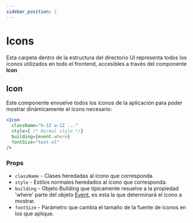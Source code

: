 ```yaml
---
sidebar_position: 1
---
```


# Icons

Esta carpeta dentro de la estructura del directorio UI representa todos los íconos utilizados en todo el frontend, accesibles a través del componente **Icon**

## Icon
Este componente envuelve todos los íconos de la aplicación para poder mostrar dinámicamente el ícono necesario:

```jsx
<Icon
  className="h-12 w-12 ..."
  style={ /* Normal style */}
  building={event.where}
  fontSize="text-xl"
/>
```

### Props
- `className` - Clases heredadas al ícono que corresponda.
- `style` - Estilos normales heredados al ícono que corresponda.
- `building` - Objeto Building que típicamente resuelve a la propiedad 'where' parte del objeto [Event](/docs/models#event), es esta la que determinará el ícono a mostrar.
- `fontSize` - Parámetro que cambia el tamaño de la fuente de íconos en los que aplique.
